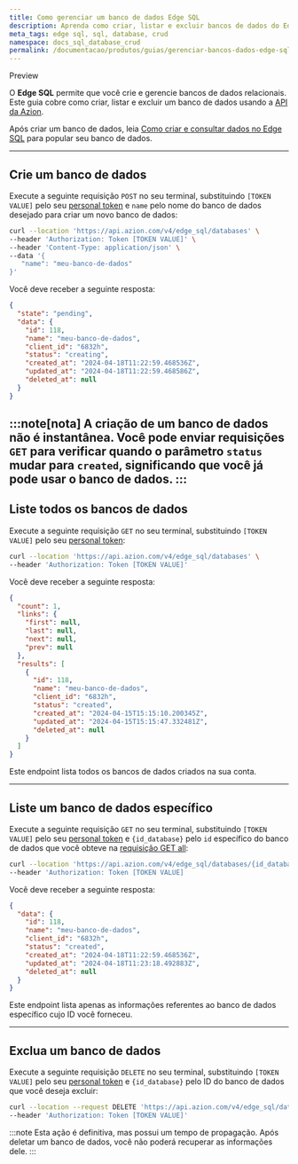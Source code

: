 ```yaml
---
title: Como gerenciar um banco de dados Edge SQL
description: Aprenda como criar, listar e excluir bancos de dados do Edge SQL usando a API REST da Azion.
meta_tags: edge sql, sql, database, crud
namespace: docs_sql_database_crud
permalink: /documentacao/produtos/guias/gerenciar-bancos-dados-edge-sql/
---
```



<Tag severity="info" client:only="vue">
  Preview
</Tag>

O **Edge SQL** permite que você crie e gerencie bancos de dados relacionais. Este guia cobre como criar, listar e excluir um banco de dados usando a [API da Azion](https://api.azion.com).

<LinkButton link="/pt-br/documentacao/produtos/store/edge-sql/" label="saiba mais sobre o Edge SQL" severity="secondary" />

Após criar um banco de dados, leia [Como criar e consultar dados no Edge SQL](/pt-br/documentacao/produtos/guias/criar-tabelas-edge-sql/) para popular seu banco de dados.

---

## Crie um banco de dados

Execute a seguinte requisição `POST` no seu terminal, substituindo `[TOKEN VALUE]` pelo seu [personal token](/pt-br/documentacao/produtos/guias/personal-tokens/) e `name` pelo nome do banco de dados desejado para criar um novo banco de dados:

```bash
curl --location 'https://api.azion.com/v4/edge_sql/databases' \
--header 'Authorization: Token [TOKEN VALUE]' \
--header 'Content-Type: application/json' \
--data '{
   "name": "meu-banco-de-dados"
}'
```

Você deve receber a seguinte resposta:

```json
{
  "state": "pending",
  "data": {
    "id": 118,
    "name": "meu-banco-de-dados",
    "client_id": "6832h",
    "status": "creating",
    "created_at": "2024-04-18T11:22:59.468536Z",
    "updated_at": "2024-04-18T11:22:59.468586Z",
    "deleted_at": null
  }
}
```

:::note[nota]
A criação de um banco de dados não é instantânea. Você pode enviar requisições `GET` para verificar quando o parâmetro `status` mudar para `created`, significando que você já pode usar o banco de dados.
:::
---

## Liste todos os bancos de dados

Execute a seguinte requisição `GET` no seu terminal, substituindo `[TOKEN VALUE]` pelo seu [personal token](/pt-br/documentacao/produtos/guias/personal-tokens/):

```bash
curl --location 'https://api.azion.com/v4/edge_sql/databases' \
--header 'Authorization: Token [TOKEN VALUE]'
```

Você deve receber a seguinte resposta:

```json
{
  "count": 1,
  "links": {
    "first": null,
    "last": null,
    "next": null,
    "prev": null
  },
  "results": [
    {
      "id": 118,
      "name": "meu-banco-de-dados",
      "client_id": "6832h",
      "status": "created",
      "created_at": "2024-04-15T15:15:10.200345Z",
      "updated_at": "2024-04-15T15:15:47.332481Z",
      "deleted_at": null
    }
  ]
}
```

Este endpoint lista todos os bancos de dados criados na sua conta.

---

## Liste um banco de dados específico

Execute a seguinte requisição `GET` no seu terminal, substituindo `[TOKEN VALUE]` pelo seu [personal token](/pt-br/documentacao/produtos/guias/personal-tokens/) e `{id_database}` pelo `id` específico do banco de dados que você obteve na [requisição GET all](#liste-todos-os-bancos-de-dados):

```bash
curl --location 'https://api.azion.com/v4/edge_sql/databases/{id_database}' \
--header 'Authorization: Token [TOKEN VALUE]
```

Você deve receber a seguinte resposta:

```json
{
  "data": {
    "id": 118,
    "name": "meu-banco-de-dados",
    "client_id": "6832h",
    "status": "created",
    "created_at": "2024-04-18T11:22:59.468536Z",
    "updated_at": "2024-04-18T11:23:18.492883Z",
    "deleted_at": null
  }
}
```

Este endpoint lista apenas as informações referentes ao banco de dados específico cujo ID você forneceu.

---

## Exclua um banco de dados

Execute a seguinte requisição `DELETE` no seu terminal, substituindo `[TOKEN VALUE]` pelo seu [personal token](/pt-br/documentacao/produtos/guias/personal-tokens/) e `{id_database}` pelo ID do banco de dados que você deseja excluir:

```bash
curl --location --request DELETE 'https://api.azion.com/v4/edge_sql/databases/{id_database}' \
--header 'Authorization: Token [TOKEN VALUE]'
```

:::note
Esta ação é definitiva, mas possui um tempo de propagação. Após deletar um banco de dados, você não poderá recuperar as informações dele.
:::




